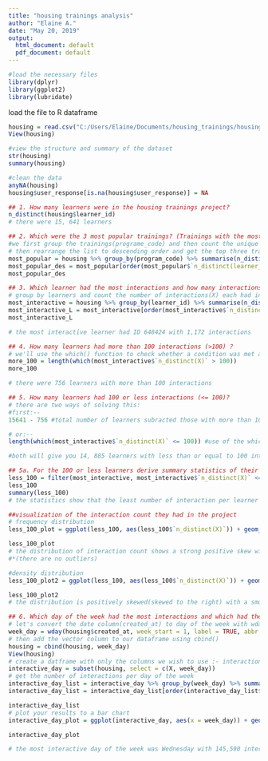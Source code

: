 ```yaml
---
title: "housing trainings analysis"
author: "Elaine A."
date: "May 20, 2019"
output:
  html_document: default
  pdf_document: default
---
```


```r
#load the necessary files
library(dplyr)
library(ggplot2)
library(lubridate)

```

load the file to R dataframe
```r
housing = read.csv("C:/Users/Elaine/Documents/housing_trainings/housing-dataset.csv", header = TRUE)
View(housing)
```

```r
#view the structure and summary of the dataset
str(housing)
summary(housing)
```
```r
#clean the data
anyNA(housing)
housing$user_response[is.na(housing$user_response)] = NA
```

```r
## 1. How many learners were in the housing trainings project?
n_distinct(housing$learner_id)
# there were 15, 641 learners
```

```r
## 2. Which were the 3 most popular trainings? (Trainings with the most learners)?
#we first group the trainings(programe_code) and then count the unique learners
# then rearrange the list to descending order and get the top three trainings
most_popular = housing %>% group_by(program_code) %>% summarise(n_distinct(learner_id))
most_popular_des = most_popular[order(most_popular$`n_distinct(learner_id)`, decreasing = TRUE), ] %>% head(3)
most_popular_des

```
```r
## 3. Which learner had the most interactions and how many interactions did they have?
# group by learners and count the number of interactions(X) each had in the project. Then rearrange the list in descending order and get the top most
most_interactive = housing %>% group_by(learner_id) %>% summarise(n_distinct(X))
most_interactive_L = most_interactive[order(most_interactive$`n_distinct(X)`, decreasing = TRUE), ] %>% head(10)
most_interactive_L

# the most interactive learner had ID 648424 with 1,172 interactions
```
```r
## 4. How many learners had more than 100 interactions (>100) ?
# we'll use the which() function to check whether a condition was met and length() to get the number of ocuurences that satisfy the which() function
more_100 = length(which(most_interactive$`n_distinct(X)` > 100))
more_100

# there were 756 learners with more than 100 interactions

```

```r
## 5. How many learners had 100 or less interactions (<= 100)?
# there are two ways of solving this:
#first:--
15641 - 756 #total number of learners subracted those with more than 100 interactions

# or:--
length(which(most_interactive$`n_distinct(X)` <= 100)) #use of the which() and length() functions

#both will give you 14, 885 learners with less than or equal to 100 interactions
```

```r
## 5a. For the 100 or less learners derive summary statistics of their interactions count and visualize the distribution of their interaction counts (i.e interactions count is the number of interactions they had in the project).
less_100 = filter(most_interactive, most_interactive$`n_distinct(X)` <=100)
less_100
summary(less_100)
# the statistics show that the least number of interaction per learner is 1 and the counts are centered around 14, that is, it ranges between 4 to 30 interactions per learner. This means the data is skewed to the right.

```

```r
##visualization of the interaction count they had in the project
# frequency distribution
less_100_plot = ggplot(less_100, aes(less_100$`n_distinct(X)`)) + geom_histogram(binwidth = 1, color = "black", fill = "steelblue2") + labs(title = "Interaction count distribution") + geom_vline(aes(xintercept = mean(less_100$`n_distinct(X)`)), color = "red")

less_100_plot
# the distribution of interaction count shows a strong positive skew with a mean of 21(from the red line). It also shows that most of the learners only had one interaction and the most frequent being between 6 and 25.
#*(there are no outliers)

#density distribution
less_100_plot2 = ggplot(less_100, aes(less_100$`n_distinct(X)`)) + geom_density(fill = "#FF6666", alpha = 0.3) + labs(title = "Density distribution of interaction count") + geom_vline(aes(xintercept = mean(less_100$`n_distinct(X)`)), color = "blue")

less_100_plot2
# the distribution is positively skewed(skewed to the right) with a smooth slope. Most of the interactions per learner can be seen to range from 6 to 30 with a mean of 21(blue line).
```

```r
## 6. Which day of the week had the most interactions and which had the least interactions?
# let's convert the date column(created_at) to day of the week with wday() function
week_day = wday(housing$created_at, week_start = 1, label = TRUE, abbr = FALSE)
# then add the vector column to our dataframe using cbind()
housing = cbind(housing, week_day)
View(housing)
# create a datframe with only the columns we wish to use :- interactionID column, that is, X column and the week_day column
interactive_day = subset(housing, select = c(X, week_day))
# get the number of interactions per day of the week
interactive_day_list = interactive_day %>% group_by(week_day) %>% summarise(n_distinct(X)) 
interactive_day_list = interactive_day_list[order(interactive_day_list$`n_distinct(X)`, decreasing = TRUE), ]

interactive_day_list
# plot your results to a bar chart
interactive_day_plot = ggplot(interactive_day, aes(x = week_day)) + geom_bar(stat = "count", fill = "steelblue2") + theme_minimal() + labs(title = "Number of interactions per dayOfWeek") + scale_fill_grey()

interactive_day_plot

# the most interactive day of the week was Wednesday with 145,590 interactions and the least interactive was Monday with 14,096 interactions 

```

